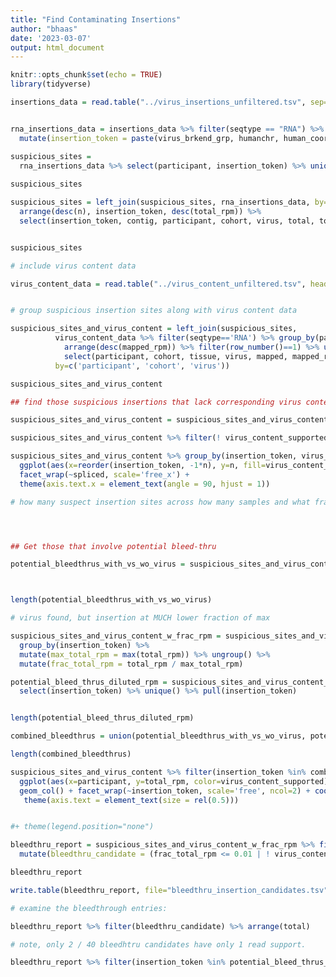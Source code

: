 ```yaml
---
title: "Find Contaminating Insertions"
author: "bhaas"
date: '2023-03-07'
output: html_document
---
```


```r
knitr::opts_chunk$set(echo = TRUE)
library(tidyverse)
```

```r

insertions_data = read.table("../virus_insertions_unfiltered.tsv", sep="\t", stringsAsFactors = F, header=T)


rna_insertions_data = insertions_data %>% filter(seqtype == "RNA") %>% 
  mutate(insertion_token = paste(virus_brkend_grp, humanchr, human_coord, splice_type, sep="^")) 

```

```r

suspicious_sites = 
  rna_insertions_data %>% select(participant, insertion_token) %>% unique() %>% group_by(insertion_token) %>% tally() %>% arrange(desc(n)) %>% filter(n>1)
         
suspicious_sites 

```

```r

suspicious_sites = left_join(suspicious_sites, rna_insertions_data, by='insertion_token', multiple='all') %>% 
  arrange(desc(n), insertion_token, desc(total_rpm)) %>%
  select(insertion_token, contig, participant, cohort, virus, total, total_rpm)


suspicious_sites
```


```r
# include virus content data

virus_content_data = read.table("../virus_content_unfiltered.tsv", header=T, sep="\t", stringsAsFactors = F)



```



```r
# group suspicious insertion sites along with virus content data

suspicious_sites_and_virus_content = left_join(suspicious_sites, 
          virus_content_data %>% filter(seqtype=='RNA') %>% group_by(participant) %>% 
            arrange(desc(mapped_rpm)) %>% filter(row_number()==1) %>% ungroup() %>%
            select(participant, cohort, tissue, virus, mapped, mapped_rpm, n_bases_covered, frac_covered), 
          by=c('participant', 'cohort', 'virus'))

suspicious_sites_and_virus_content
```


```r

## find those suspicious insertions that lack corresponding virus content.

suspicious_sites_and_virus_content = suspicious_sites_and_virus_content %>% mutate(virus_content_supported =  (! (is.na(n_bases_covered) | mapped < 10 | n_bases_covered < 500) ) ) %>% mutate(spliced = grepl("GT-AG|GC-AG", insertion_token))

suspicious_sites_and_virus_content %>% filter(! virus_content_supported)
```

```r


suspicious_sites_and_virus_content %>% group_by(insertion_token, virus_content_supported, spliced) %>% tally() %>%
  ggplot(aes(x=reorder(insertion_token, -1*n), y=n, fill=virus_content_supported)) + geom_col() +
  facet_wrap(~spliced, scale='free_x') +
  theme(axis.text.x = element_text(angle = 90, hjust = 1))

```



```r

# how many suspect insertion sites across how many samples and what fraction are spliced.





```


```r

## Get those that involve potential bleed-thru

potential_bleedthrus_with_vs_wo_virus = suspicious_sites_and_virus_content %>% select(insertion_token, spliced, virus_content_supported) %>% unique() %>% group_by(insertion_token) %>% tally() %>% filter(n>1) %>% pull(insertion_token)



length(potential_bleedthrus_with_vs_wo_virus)
```


```r

# virus found, but insertion at MUCH lower fraction of max

suspicious_sites_and_virus_content_w_frac_rpm = suspicious_sites_and_virus_content %>%
  group_by(insertion_token) %>%
  mutate(max_total_rpm = max(total_rpm)) %>% ungroup() %>%
  mutate(frac_total_rpm = total_rpm / max_total_rpm)

potential_bleed_thrus_diluted_rpm = suspicious_sites_and_virus_content_w_frac_rpm %>% filter(frac_total_rpm <= 0.01) %>%
  select(insertion_token) %>% unique() %>% pull(insertion_token)


length(potential_bleed_thrus_diluted_rpm)

```


```r

combined_bleedthrus = union(potential_bleedthrus_with_vs_wo_virus, potential_bleed_thrus_diluted_rpm)

length(combined_bleedthrus)

```




```r

suspicious_sites_and_virus_content %>% filter(insertion_token %in% combined_bleedthrus) %>% 
  ggplot(aes(x=participant, y=total_rpm, color=virus_content_supported)) + 
  geom_col() + facet_wrap(~insertion_token, scale='free', ncol=2) + coord_flip() +
   theme(axis.text = element_text(size = rel(0.5)))


#+ theme(legend.position="none")

```

```r

bleedthru_report = suspicious_sites_and_virus_content_w_frac_rpm %>% filter(insertion_token %in% combined_bleedthrus)  %>% 
  mutate(bleedthru_candidate = (frac_total_rpm <= 0.01 | ! virus_content_supported)) %>% arrange(insertion_token, desc(bleedthru_candidate))

bleedthru_report
```

```r

write.table(bleedthru_report, file="bleedthru_insertion_candidates.tsv", sep="\t", quote=F, row.names=F)


```


```r
# examine the bleedthrough entries:

bleedthru_report %>% filter(bleedthru_candidate) %>% arrange(total)

# note, only 2 / 40 bleedhtru candidates have only 1 read support.
```




```r


bleedthru_report %>% filter(insertion_token %in% potential_bleed_thrus_diluted_rpm) %>% filter(bleedthru_candidate)
```














